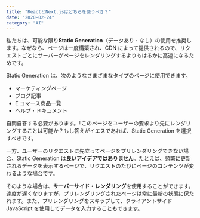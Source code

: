 ```yaml
---
title: "ReactとNext.jsはどちらを使うべき？"
date: "2020-02-24"
category: "AI"
---
```


私たちは、可能な限り**Static Generation**（データあり・なし）の使用を推奨します。なぜなら、ページは一度構築され、CDN によって提供されるので、リクエストごとにサーバーがページをレンダリングするよりもはるかに高速になるためです。

Static Generation は、次のようなさまざまなタイプのページに使用できます。

- マーケティングページ
- ブログ記事
- E コマース商品一覧
- ヘルプ・ドキュメント

自問自答する必要があります。「このページをユーザーの要求より先にレンダリングすることは可能か？もし答えがイエスであれば、Static Generation を選択すべきです。

一方、ユーザーのリクエストに先立ってページをプリレンダリングできない場合、Static Generation は**良いアイデアではありません**。たとえば、頻繁に更新されるデータを表示するページで、リクエストのたびにページのコンテンツが変わるような場合です。

そのような場合は、**サーバーサイド・レンダリング**を使用することができます。速度が遅くなりますが、プリレンダリングされたページは常に最新の状態に保たれます。また、プリレンダリングをスキップして、クライアントサイド JavaScript を使用してデータを入力することもできます。
